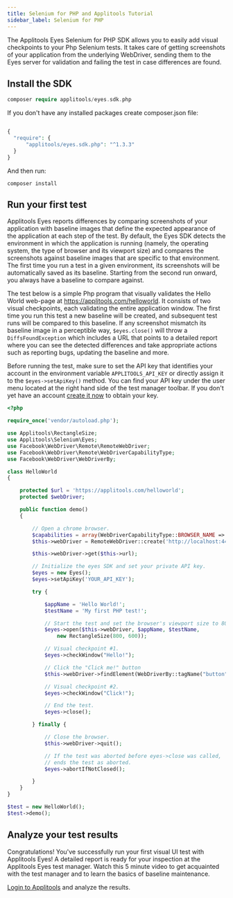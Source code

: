 ```yaml
---
title: Selenium for PHP and Applitools Tutorial
sidebar_label: Selenium for PHP
---
```



The Applitools Eyes Selenium for PHP SDK allows you to easily add visual checkpoints to your Php Selenium tests. It takes care of getting screenshots of your application from the underlying WebDriver, sending them to the Eyes server for validation and failing the test in case differences are found.

## Install the SDK

```php
composer require applitools/eyes.sdk.php
```

If you don't have any installed packages create composer.json file:

```php

{
  "require": {
      "applitools/eyes.sdk.php": "^1.3.3"
  }
}
```

And then run:
```
composer install
```

## Run your first test
Applitools Eyes reports differences by comparing screenshots of your application with baseline images that define the expected appearance of the application at each step of the test. By default, the Eyes SDK detects the environment in which the application is running (namely, the operating system, the type of browser and its viewport size) and compares the screenshots against baseline images that are specific to that environment. The first time you run a test in a given environment, its screenshots will be automatically saved as its baseline. Starting from the second run onward, you always have a baseline to compare against.

The test below is a simple Php program that visually validates the Hello World web-page at https://applitools.com/helloworld. It consists of two visual checkpoints, each validating the entire application window. The first time you run this test a new baseline will be created, and subsequent test runs will be compared to this baseline. If any screenshot mismatch its baseline image in a perceptible way, `$eyes.close()` will throw a `DiffsFoundException` which includes a URL that points to a detailed report where you can see the detected differences and take appropriate actions such as reporting bugs, updating the baseline and more.

Before running the test, make sure to set the API key that identifies your account in the environment variable `APPLITOOLS_API_KEY` or directly assign it to the `$eyes->setApiKey()` method. You can find your API key under the user menu located at the right hand side of the test manager toolbar. If you don't yet have an account [create it now](https://applitools.com/sign-up) to obtain your key.

``` php
<?php

require_once('vendor/autoload.php');

use Applitools\RectangleSize;
use Applitools\Selenium\Eyes;
use Facebook\WebDriver\Remote\RemoteWebDriver;
use Facebook\WebDriver\Remote\WebDriverCapabilityType;
use Facebook\WebDriver\WebDriverBy;

class HelloWorld
{

    protected $url = 'https://applitools.com/helloworld';
    protected $webDriver;

    public function demo()
    {

        // Open a chrome browser.
        $capabilities = array(WebDriverCapabilityType::BROWSER_NAME => 'chrome');
        $this->webDriver = RemoteWebDriver::create('http://localhost:4444/wd/hub', $capabilities);

        $this->webDriver->get($this->url);

        // Initialize the eyes SDK and set your private API key.
        $eyes = new Eyes();
        $eyes->setApiKey('YOUR_API_KEY');

        try {

            $appName = 'Hello World!';
            $testName = 'My first PHP test!';

            // Start the test and set the browser's viewport size to 800x600
            $eyes->open($this->webDriver, $appName, $testName,
                new RectangleSize(800, 600));

            // Visual checkpoint #1.
            $eyes->checkWindow("Hello!");

            // Click the "Click me!" button
            $this->webDriver->findElement(WebDriverBy::tagName("button"))->click();

            // Visual checkpoint #2.
            $eyes->checkWindow("Click!");

            // End the test.
            $eyes->close();

        } finally {

            // Close the browser.
            $this->webDriver->quit();

            // If the test was aborted before eyes->close was called,
            // ends the test as aborted.
            $eyes->abortIfNotClosed();

        }
    }
}

$test = new HelloWorld();
$test->demo();

```


## Analyze your test results
Congratulations! You've successfully run your first visual UI test with Applitools Eyes! A detailed report is ready for your inspection at the Applitools Eyes test manager. Watch this 5 minute video to get acquainted with the test manager and to learn the basics of baseline maintenance.

[Login to Applitools](https://applitools.com/users/login) and analyze the results.

<PartialOutro/>